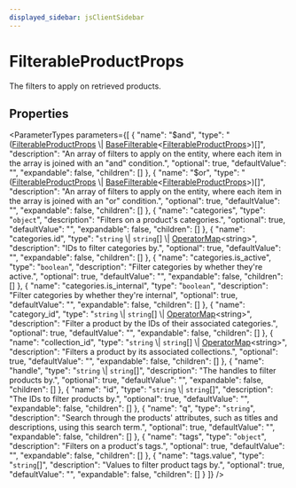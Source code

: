 ```yaml
---
displayed_sidebar: jsClientSidebar
---
```



# FilterableProductProps

The filters to apply on retrieved products.

## Properties

<ParameterTypes parameters={[
  {
    "name": "$and",
    "type": "([FilterableProductProps](internal.internal-1.ProductTypes.FilterableProductProps.mdx) \\| [BaseFilterable](../../DAL/interfaces/internal.internal-1.DAL.BaseFilterable.mdx)&#60;[FilterableProductProps](internal.internal-1.ProductTypes.FilterableProductProps.mdx)&#62;)[]",
    "description": "An array of filters to apply on the entity, where each item in the array is joined with an \"and\" condition.",
    "optional": true,
    "defaultValue": "",
    "expandable": false,
    "children": []
  },
  {
    "name": "$or",
    "type": "([FilterableProductProps](internal.internal-1.ProductTypes.FilterableProductProps.mdx) \\| [BaseFilterable](../../DAL/interfaces/internal.internal-1.DAL.BaseFilterable.mdx)&#60;[FilterableProductProps](internal.internal-1.ProductTypes.FilterableProductProps.mdx)&#62;)[]",
    "description": "An array of filters to apply on the entity, where each item in the array is joined with an \"or\" condition.",
    "optional": true,
    "defaultValue": "",
    "expandable": false,
    "children": []
  },
  {
    "name": "categories",
    "type": "`object`",
    "description": "Filters on a product's categories.",
    "optional": true,
    "defaultValue": "",
    "expandable": false,
    "children": []
  },
  {
    "name": "categories.id",
    "type": "`string` \\| `string`[] \\| [OperatorMap](../../internal/types/internal.OperatorMap.mdx)&#60;string&#62;",
    "description": "IDs to filter categories by.",
    "optional": true,
    "defaultValue": "",
    "expandable": false,
    "children": []
  },
  {
    "name": "categories.is_active",
    "type": "`boolean`",
    "description": "Filter categories by whether they're active.",
    "optional": true,
    "defaultValue": "",
    "expandable": false,
    "children": []
  },
  {
    "name": "categories.is_internal",
    "type": "`boolean`",
    "description": "Filter categories by whether they're internal",
    "optional": true,
    "defaultValue": "",
    "expandable": false,
    "children": []
  },
  {
    "name": "category_id",
    "type": "`string` \\| `string`[] \\| [OperatorMap](../../internal/types/internal.OperatorMap.mdx)&#60;string&#62;",
    "description": "Filter a product by the IDs of their associated categories.",
    "optional": true,
    "defaultValue": "",
    "expandable": false,
    "children": []
  },
  {
    "name": "collection_id",
    "type": "`string` \\| `string`[] \\| [OperatorMap](../../internal/types/internal.OperatorMap.mdx)&#60;string&#62;",
    "description": "Filters a product by its associated collections.",
    "optional": true,
    "defaultValue": "",
    "expandable": false,
    "children": []
  },
  {
    "name": "handle",
    "type": "`string` \\| `string`[]",
    "description": "The handles to filter products by.",
    "optional": true,
    "defaultValue": "",
    "expandable": false,
    "children": []
  },
  {
    "name": "id",
    "type": "`string` \\| `string`[]",
    "description": "The IDs to filter products by.",
    "optional": true,
    "defaultValue": "",
    "expandable": false,
    "children": []
  },
  {
    "name": "q",
    "type": "`string`",
    "description": "Search through the products' attributes, such as titles and descriptions, using this search term.",
    "optional": true,
    "defaultValue": "",
    "expandable": false,
    "children": []
  },
  {
    "name": "tags",
    "type": "`object`",
    "description": "Filters on a product's tags.",
    "optional": true,
    "defaultValue": "",
    "expandable": false,
    "children": []
  },
  {
    "name": "tags.value",
    "type": "`string`[]",
    "description": "Values to filter product tags by.",
    "optional": true,
    "defaultValue": "",
    "expandable": false,
    "children": []
  }
]} />
